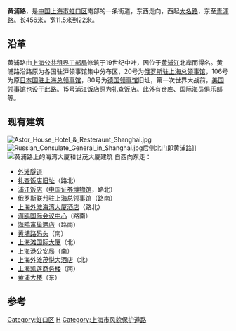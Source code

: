 {{coord|31.24692|121.48898|display=title}}

'''黄浦路'''，是[[中国|中国]][[上海市|上海市]][[虹口区|虹口区]]南部的一条街道，东西走向，西起[[大名路|大名路]]，东至[[青浦路|青浦路]]。长456米，宽11.5米到22米。

== 沿革 ==
黄浦路由[[上海公共租界工部局|上海公共租界工部局]]修筑于19世纪中叶，因位于[[黄浦江|黄浦江]]北岸而得名。黄浦路沿路原为各国驻沪领事馆集中分布区，20号为[[俄罗斯驻上海总领事馆|俄罗斯驻上海总领事馆]]，106号为原[[日本国驻上海总领事馆|日本国驻上海总领事馆]]，80号为[[德国领事馆|德国领事馆]]旧址，第一次世界大战前，[[美国领事馆|美国领事馆]]也设于此路。15号浦江饭店原为[[礼查饭店|礼查饭店]]。此外有仓库、国际海员俱乐部等。

== 现有建筑 ==
[[File:Astor_House_Hotel_&_Resteraunt_Shanghai.jpg|thumb]]
[[File:Russian_Consulate_General_in_Shanghai.jpg|thumb]]后侧北门即黄浦路]]
[[File:Night_view_across_Suzhouhe_River_20150913.jpg|黄浦路上的海湾大厦和世茂大厦建筑]]
自西向东走：
*[[外滩隧道|外滩隧道]]
*[[礼查饭店旧址|礼查饭店旧址]]（路北）
*[[浦江饭店|浦江饭店]]（[[中国证券博物馆|中国证券博物馆]]，路北）
*[[俄罗斯联邦驻上海总领事馆|俄罗斯联邦驻上海总领事馆]]（路南）
*[[上海外滩海湾大厦酒店|上海外滩海湾大厦酒店]]（路北）
*[[海鸥国际会议中心|海鸥国际会议中心]]（路南）
*[[海鸥富巢酒店|海鸥富巢酒店]]（路南）
*[[黄埔路码头|黄埔路码头]]（南）
*[[上海滩国际大厦|上海滩国际大厦]]（北）
*[[上海港公安局|上海港公安局]]（南）
*[[上海外滩茂悦大酒店|上海外滩茂悦大酒店]]（北）
*[[上海凯莲商务楼|上海凯莲商务楼]]（南）
*[[黄浦大楼|黄浦大楼]]（东）

==参考==
{{reflist}}
{{SH-stub}}


[[Category:虹口区|Category:虹口区]]
[[Category:上海道路|H]]
[[Category:上海市风貌保护道路|Category:上海市风貌保护道路]]